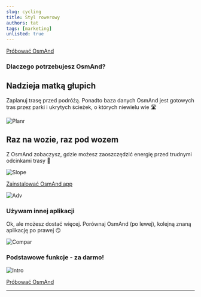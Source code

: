 ```yaml
---
slug: cycling
title: Styl rowerowy
authors: tat
tags: [marketing]
unlisted: true
---
```




<div class="promobutton">
    <a class="button--black" href='https://osmand.net/apps/'>Próbować OsmAnd</a>
</div>

<MyScript2 />

<div className="my-page-wrapper">
<Tanya />
</div>


### Dlaczego potrzebujesz OsmAnd?

##  Nadzieja matką głupich

Zaplanuj trasę przed podróżą. 
Ponadto baza danych OsmAnd jest gotowych tras przez parki i ukrytych ścieżek, o których niewielu wie 🛣️ 

![Planr](./routeplan.png)

## Raz na wozie, raz pod wozem

Z OsmAnd zobaczysz, gdzie możesz zaoszczędzić energię przed trudnymi odcinkami trasy 🚴

![Slope](./routeslope.png)


<div class="promobutton">
    <a class="button--black" href='https://osmand.net/apps/'>Zainstalować OsmAnd app</a>
</div>

![Adv](./bannerend.png)

### Używam innej aplikacji 

Ok, ale możesz dostać więcej. Porównaj OsmAnd (po lewej), kolejną znaną aplikację po prawej 😏

![Compar](./compar.png)

### Podstawowe funkcje - za darmo!

![Intro](./freepro2.png)

<div class="promobutton">
    <a class="button--black" href='https://osmand.net/apps/'>Próbować OsmAnd</a>
</div>


_________________________________________________

<LinksSocial/>
<LinksTelegram/>
<AppleStore/>
<AndroidStore/>
